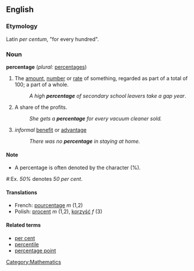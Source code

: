==English==
===Etymology===
Latin ''per centum'', "for every hundred".
===Noun===
'''percentage''' (''plural:'' [[percentages]])
# The [[amount]], [[number]] or [[rate]] of something, regarded as part of a total of 100; a part of a whole.
#: ''A high '''percentage''' of secondary school leavers take a gap year''.
# A share of the profits.
#: ''She gets a '''percentage''' for every vacuum cleaner sold.''
# ''informal'' [[benefit]] or [[advantage]]
#: ''There was no '''percentage''' in staying at home.''

====Note====
*A percentage is often denoted by the character (%).
#:Ex. ''50%'' denotes ''50 per cent''.

====Translations====

*French: [[pourcentage]] ''m'' (1,2)
*Polish: [[procent]] ''m'' (1,2), [[korzyść]] ''f'' (3)

====Related terms====
[[Category:Mathematics]]
*[[per cent]]
*[[percentile]]
*[[percentage point]]